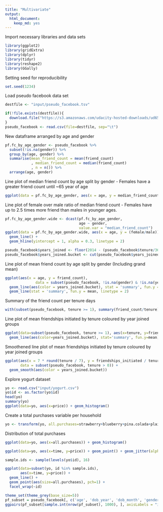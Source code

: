 ```yaml
---
title: "Multivariate"
output: 
  html_document: 
    keep_md: yes
---
```


Import necessary libraries and data sets
```r
library(ggplot2)
library(gridExtra)
library(dplyr) 
library(tidyr)
library(reshape2)
library(GGally)
```

Setting seed for reproducibility
```r
set.seed(1234)
```

Load pseudo facebook data set
```r
destfile <- "input/pseudo_facebook.tsv"

if(!file.exists(destfile)){
  download.file("https://s3.amazonaws.com/udacity-hosted-downloads/ud651/pseudo_facebook.tsv",destfile=destfile,method="libcurl")
}
pseudo_facebook <- read.csv(file=destfile, sep="\t")
```

New dataframe arranged by age and gender
```r
pf.fc_by_age_gender <- pseudo_facebook %>%
  subset(!is.na(gender)) %>%
  group_by(age, gender) %>% 
  summarise(mean_friend_count = mean(friend_count)
            , median_friend_count = median(friend_count)
            , n = n()) %>%
  arrange(age, gender)
```

Line plot of median friend count by age split by gender - Females have a greater friend count until ~65 year of age
```r
ggplot(data = pf.fc_by_age_gender, aes(x = age, y = median_friend_count, color = gender)) + geom_line()
```

Line plot of female over male ratio of median friend count - Females have up to 2.5 times more friend than males in younger ages.

```r
pf.fc_by_age_gender.wide <- dcast(pf.fc_by_age_gender, 
                                  age ~ gender,
                                  value.var = "median_friend_count")
ggplot(data = pf.fc_by_age_gender.wide, aes(x = age, y = (female/male))) + 
  geom_line() +
  geom_hline(yintercept = 1, alpha = 0.3, linetype = 2)
```

```r
pseudo_facebook$years_joined <- floor(2014 - (pseudo_facebook$tenure/365))
pseudo_facebook$years_joined.bucket <- cut(pseudo_facebook$years_joined, c(2004, 2009, 2011, 2012, 2014))
```

Line plot of mean friend count by age split by gender (Including grand mean)
```r
ggplot(aes(x = age, y = friend_count), 
              data = subset(pseudo_facebook, !is.na(gender) & !is.na(years_joined.bucket))) + 
  geom_line(aes(color = years_joined.bucket), stat = 'summary', fun.y = mean) +
  geom_line(stat = 'summary', fun.y = mean, linetype = 2)
```

Summary of the friend count per tenure days 
```r
with(subset(pseudo_facebook, tenure >= 1), summary(friend_count/tenure))
```

Line plot of mean friendships initiated by tenure coloured by year joined groups
```r
ggplot(data=subset(pseudo_facebook, tenure >= 1), aes(x=tenure, y=friendships_initiated/tenure)) +
  geom_line(aes(color=years_joined.bucket), stat='summary', fun.y=mean)
```

Smoothened line plot of mean friendships initiated by tenure coloured by year joined groups
```r
ggplot(aes(x = 7 * round(tenure / 7), y = friendships_initiated / tenure),
       data = subset(pseudo_facebook, tenure > 0)) +
  geom_smooth(aes(color = years_joined.bucket))
```

Explore yogurt dataset
```r
yo <- read.csv("input/yogurt.csv")
yo$id <- as.factor(yo$id) 
head(yo)
summary(yo)
ggplot(data=yo, aes(x=price)) + geom_histogram()
```

Create a total purchases variable per household
```r
yo <- transform(yo, all.purchases=strawberry+blueberry+pina.colada+plain+mixed.berry)
```

Distribution of total purchases
```r
ggplot(data=yo, aes(x=all.purchases)) + geom_histogram()
```

```r
ggplot(data=yo, aes(x=time, y=price)) + geom_point() + geom_jitter(alpha=1/4, shape=21)
```

```r
sample.ids <- sample(levels(yo$id), 16)

ggplot(data=subset(yo, id %in% sample.ids), 
       aes(x=time, y=price)) +
  geom_line() +
  geom_point(aes(size=all.purchases), pch=1) +
  facet_wrap(~id)
```

```r
theme_set(theme_grey(base_size=5))
pf_subset = pseudo_facebook[, c('age', 'dob_year', 'dob_month', 'gender', 'tenure')]
ggpairs(pf_subset[sample.int(nrow(pf_subset), 1000), ], axisLabels = "internal")
```


